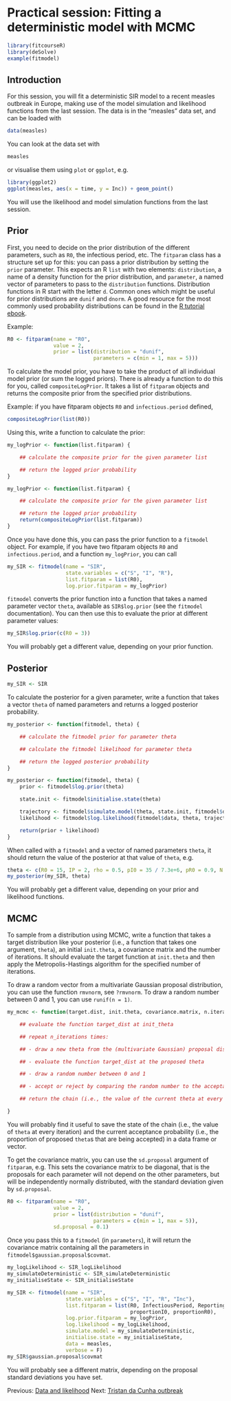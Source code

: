# Practical session: Fitting a deterministic model with MCMC

```r
library(fitcourseR)
library(deSolve)
example(fitmodel)
```

## Introduction

For this session, you will fit a deterministic SIR model to a recent measles outbreak in Europe, making use of the model simulation and likelihood functions from the last session. The data is in the "measles" data set, and can be loaded with

```r
data(measles)
```

You can look at the data set with

```r
measles
```

or visualise them using `plot` or `ggplot`, e.g.

```r
library(ggplot2)
ggplot(measles, aes(x = time, y = Inc)) + geom_point()
```

You will use the likelihood and model simulation functions from the last session.

## Prior

First, you need to decide on the prior distribution of the different parameters, such as `R0`, the infectious period, etc. The `fitparam` class has a structure set up for this: you can pass a prior distribution by setting the `prior` parameter. This expects an R `list` with two elements: `distribution`, a name of a density function for the prior distribution, and `parameter`, a named vector of parameters to pass to the `distribution` functions. Distribution functions in R start with the letter `d`. Common ones which might be useful for prior distributions are `dunif` and `dnorm`. A good resource for the most commonly used probability distributions can be found in the [R tutorial ebook](http://www.r-tutor.com/elementary-statistics/probability-distributions).

Example:
```r
R0 <- fitparam(name = "R0",
               value = 2,
               prior = list(distribution = "dunif",
                            parameters = c(min = 1, max = 5)))
```
To calculate the model prior, you have to take the product of all individual model prior (or sum the logged priors). There is already a function to do this for you, called `compositeLogPrior`. It takes a list of `fitparam` objects and returns the composite prior from the specified prior distributions.

Example: if you have fitparam objects `R0` and `infectious.period` defined,

```r
compositeLogPrior(list(R0))
```

Using this, write a function to calculate the prior:
```r
my_logPrior <- function(list.fitparam) {

    ## calculate the composite prior for the given parameter list

    ## return the logged prior probability
}
```

```r
my_logPrior <- function(list.fitparam) {

    ## calculate the composite prior for the given parameter list

    ## return the logged prior probability
    return(compositeLogPrior(list.fitparam))
}
```

Once you have done this, you can pass the prior function to a `fitmodel` object. For example, if you have two fitparam objects `R0` and `infectious.period`, and a function `my_logPrior`, you can call

```r
my_SIR <- fitmodel(name = "SIR",
                   state.variables = c("S", "I", "R"),
                   list.fitparam = list(R0),
                   log.prior.fitparam = my_logPrior)
```

`fitmodel` converts the prior function into a function that takes a named parameter vector `theta`, available as `SIR$log.prior` (see the `fitmodel` documentation). You can then use this to evaluate the prior at different parameter values:

```r
my_SIR$log.prior(c(R0 = 3))
```

You will probably get a different value, depending on your prior function.

## Posterior

```r
my_SIR <- SIR
```

To calculate the posterior for a given parameter, write a function that takes a vector `theta` of named parameters and returns a logged posterior probability.

```r
my_posterior <- function(fitmodel, theta) {

    ## calculate the fitmodel prior for parameter theta

    ## calculate the fitmodel likelihood for parameter theta

    ## return the logged posterior probability
}
```

```r
my_posterior <- function(fitmodel, theta) {
    prior <- fitmodel$log.prior(theta)

    state.init <- fitmodel$initialise.state(theta)

    trajectory <- fitmodel$simulate.model(theta, state.init, fitmodel$data$time)
    likelihood <- fitmodel$log.likelihood(fitmodel$data, theta, trajectory)

    return(prior + likelihood)
}
```

When called with a `fitmodel` and a vector of named parameters `theta`, it should return the value of the posterior at that value of `theta`, e.g.

```r
theta <- c(R0 = 15, IP = 2, rho = 0.5, pI0 = 35 / 7.3e+6, pR0 = 0.9, N = 7.3e+6)
my_posterior(my_SIR, theta)
```

You will probably get a different value, depending on your prior and likelihood functions.

## MCMC

To sample from a distribution using MCMC, write a function that takes a target distribution like your posterior (i.e., a function that takes one argument, `theta`), an initial `init.theta`, a covariance matrix and the number of iterations. It should evaluate the target function at `init.theta` and then apply the Metropolis-Hastings algorithm for the specified number of iterations.

To draw a random vector from a multivariate Gaussian proposal distribution, you can use the function `rmvnorm`, see `?rmvnorm`. To draw a random number between 0 and 1, you can use `runif(n = 1)`.

```r
my_mcmc <- function(target.dist, init.theta, covariance.matrix, n.iterations) {

    ## evaluate the function target_dist at init_theta

    ## repeat n_iterations times:

    ## - draw a new theta from the (multivariate Gaussian) proposal distribution

    ## - evaluate the function target_dist at the proposed theta

    ## - draw a random number between 0 and 1

    ## - accept or reject by comparing the random number to the acceptance probability

    ## return the chain (i.e., the value of the current theta at every iteration)

}
```

You will probably find it useful to save the state of the chain (i.e., the value of `theta` at every iteration) and the current acceptance probability (i.e., the proportion of proposed `theta`s that are being accepted) in a data frame or vector.

To get the covariance matrix, you can use the `sd.proposal` argument of `fitparam`, e.g. This sets the covariance matrix to be diagonal, that is the proposals for each parameter will not depend on the other parameters, but will be independently normally distributed, with the standard deviation given by `sd.proposal`.

```r
R0 <- fitparam(name = "R0",
               value = 2,
               prior = list(distribution = "dunif",
                            parameters = c(min = 1, max = 5)),
               sd.proposal = 0.1)
```

Once you pass this to a `fitmodel` (in `parameters`), it will return the covariance matrix containing all the parameters in `fitmodel$gaussian.proposal$covmat`.

```r
my_logLikelihood <- SIR_logLikelihood
my_simulateDeterministic <- SIR_simulateDeterministic
my_initialiseState <- SIR_initialiseState
```

```r
my_SIR <- fitmodel(name = "SIR",
                   state.variables = c("S", "I", "R", "Inc"),
                   list.fitparam = list(R0, InfectiousPeriod, ReportingRate, PopSize,
                                        proportionI0, proportionR0),
                   log.prior.fitparam = my_logPrior,
                   log.likelihood = my_logLikelihood,
                   simulate.model = my_simulateDeterministic,
                   initialise.state = my_initialiseState,
                   data = measles,
                   verbose = F)
my_SIR$gaussian.proposal$covmat
```

You will probably see a different matrix, depending on the proposal standard deviations you have set.


Previous: [Data and likelihood](data_likelihood.md) Next: [Tristan da Cunha outbreak](play_with_seitl.md)

